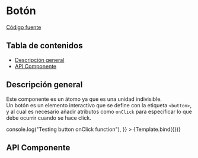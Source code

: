 
<Meta title="Atoms/Button" component={Button} />


# Botón

[Código fuente](https://github.com/SGDavid2719/DesignSystem/tree/master/src/stories/atoms/Button)

## Tabla de contenidos

-   [Descripción general](#descripción-general)
-   [API Componente](#api-componente)

## Descripción general

Este componente es un átomo ya que es una unidad indivisible. <br />
Un botón es un elemento interactivo que se define con la etiqueta `<button>`, y al cual es necesario añadir atributos como `onClick` para especificar lo que debe ocurrir cuando se hace click.

<Canvas>
    <Story
        name="Default"
        args={{
            label: "Button",
            onClick: () => console.log("Testing button onClick function"),
        }}
    >
        {Template.bind({})}
    </Story>
</Canvas>

## API Componente

<Props of={Button} />
